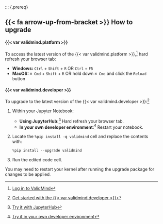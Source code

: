 ::: {.prereq}

## {{< fa arrow-up-from-bracket >}} How to upgrade

#### {{< var validmind.platform >}}

To access the latest version of the {{< var validmind.platform >}},^[[Log in to ValidMind](/guide/configuration/log-in-to-validmind.qmd)] hard refresh your browser tab:

- **Windows:** `Ctrl` + `Shift` + `R` OR `Ctrl` + `F5`
- **MacOS:** `⌘ Cmd` + `Shift` + `R` OR hold down `⌘ Cmd` and click the `Reload` button

#### {{< var validmind.developer >}}

To upgrade to the latest version of the {{< var validmind.developer >}}:^[[Get started with the {{< var validmind.developer >}}](/developer/get-started-developer-framework.qmd)]

1. Within your Jupyter Notebook:

    - **Using JupyterHub:**^[[Try it with JupyterHub](/get-started/developer/try-with-jupyterhub.qmd)] Hard refresh your browser tab.
    - **In your own developer environment**:^[[Try it in your own developer environment](/get-started/developer/try-in-your-own-environment.html)] Restart your notebook.

2. Locate the `%pip install -q validmind` cell and replace the contents with:

    ```python
    %pip install --upgrade validmind
    ```

3. Run the edited code cell.

::: {.callout-important}
You may need to restart your kernel after running the upgrade package for changes to be applied.
:::
